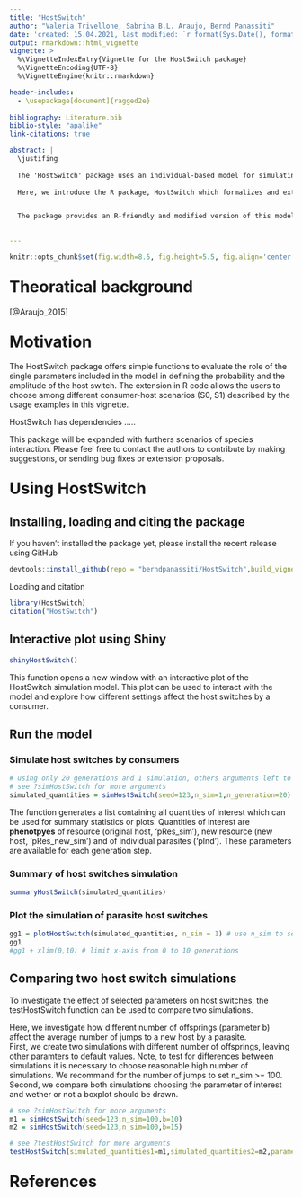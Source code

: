 ```yaml
---
title: "HostSwitch"
author: "Valeria Trivellone, Sabrina B.L. Araujo, Bernd Panassiti"
date: 'created: 15.04.2021, last modified: `r format(Sys.Date(), format="%d.%m.%Y")`'
output: rmarkdown::html_vignette
vignette: >
  %\VignetteIndexEntry{Vignette for the HostSwitch package}
  %\VignetteEncoding{UTF-8}
  %\VignetteEngine{knitr::rmarkdown}

header-includes:
  - \usepackage[document]{ragged2e}
  
bibliography: Literature.bib
biblio-style: "apalike"
link-citations: true

abstract: |
  \justifing
  
  The 'HostSwitch' package uses an individual-based model for simulating the consumer's successful invasion and survival on a novel host. As a consequence of such colonization,the consumer acquiring a new host adapts to a different resource which becomes an actual host. Recently, Araujo et al. [-@Araujo_2015] introduced a mathematical model that evaluates the host switch of a parasite. The authors conceived the initial model to test the ... 
  
  Here, we introduce the R package, HostSwitch which formalizes and extends the original model built on Fortran provided by Araujo et al. [-@Araujo_2015]. We describe the areas of application to increase the utility of the present simulation of the host switch under the ecological fitting hypotheses.  


  The package provides an R-friendly and modified version of this model which can be applied to different biological models and scenarios.\n\n\n
  

---
```


<style type="text/css">
h1  {
  margin-top: 1em;
}
h1.title {
  font-size: 38px;
  color: DarkBlue;
  text-align: center;
}

h4.author { /* Header 4 - and the author and data headers use this too  */
    font-size: 18px;
  font-family: "Times New Roman", Times, serif;
  color: Black;
  text-align: center;
}
h4.date { /* Header 4 - and the author and data headers use this too  */
  font-size: 18px;
  font-family: "Times New Roman", Times, serif;
  color: Black;
  text-align: center;
}
</style>




```r
knitr::opts_chunk$set(fig.width=8.5, fig.height=5.5, fig.align='center', warning=FALSE, message=FALSE, cache = T)
```


# Theoratical background

[@Araujo_2015]


# Motivation 
The HostSwitch package offers simple functions to evaluate the role of the single parameters included in the model in defining the probability and the amplitude of the host switch. The extension in R code allows the users to choose among different consumer-host scenarios (S0, S1) described by the usage examples in this vignette.

HostSwitch has dependencies .....

This package will be expanded with furthers scenarios of species interaction. Please feel free to contact the authors to contribute by making suggestions, or sending bug fixes or extension proposals. 



# Using HostSwitch

## Installing, loading and citing the package

If you haven't installed the package yet, please install the recent release using GitHub

```r
devtools::install_github(repo = "berndpanassiti/HostSwitch",build_vignettes = TRUE)
```

Loading and citation

```r
library(HostSwitch)
citation("HostSwitch")
```




## Interactive plot using Shiny
```r
shinyHostSwitch()
```

This function opens a new window with an interactive plot of the HostSwitch simulation model. This plot can be used to interact with the model and explore how different settings affect the host switches by a consumer.

## Run the model
### Simulate host switches by consumers
```r
# using only 20 generations and 1 simulation, others arguments left to default values
# see ?simHostSwitch for more arguments
simulated_quantities = simHostSwitch(seed=123,n_sim=1,n_generation=20) 
```

The function generates a list containing all quantities of interest which can be used for summary statistics or plots. Quantities of interest are **phenotpyes** of resource (original host, 'pRes_sim'), new resource (new host, 'pRes_new_sim') and of individual parasites ('pInd'). These parameters are available for each generation step.


### Summary of host switches simulation
```r
summaryHostSwitch(simulated_quantities) 
```



### Plot the simulation of parasite host switches
```r
gg1 = plotHostSwitch(simulated_quantities, n_sim = 1) # use n_sim to select a specific simulation
gg1
#gg1 + xlim(0,10) # limit x-axis from 0 to 10 generations
```


## Comparing two host switch simulations

To investigate the effect of selected parameters on host switches, the testHostSwitch function can be used to compare two simulations.


Here, we investigate how different number of offsprings (parameter b) affect the average number of jumps to a new host by a parasite.  
First, we create two simulations with different number of offsprings, leaving other paramters to default values. Note, to test for differences between simulations it is necessary to choose reasonable high number of simulations. We recommand for the number of jumps to set n_sim >= 100. Second, we compare both simulations choosing the parameter of interest and wether or not a boxplot should be drawn.
```r
# see ?simHostSwitch for more arguments
m1 = simHostSwitch(seed=123,n_sim=100,b=10) 
m2 = simHostSwitch(seed=123,n_sim=100,b=15) 

# see ?testHostSwitch for more arguments
testHostSwitch(simulated_quantities1=m1,simulated_quantities2=m2,parameter="j",test="t",plot=FALSE)
```


# References
